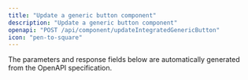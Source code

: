 ```yaml
---
title: "Update a generic button component"
description: "Update a generic button component"
openapi: "POST /api/component/updateIntegratedGenericButton"
icon: "pen-to-square"
---
```


<Note>
The parameters and response fields below are automatically generated from the OpenAPI specification.
</Note>
